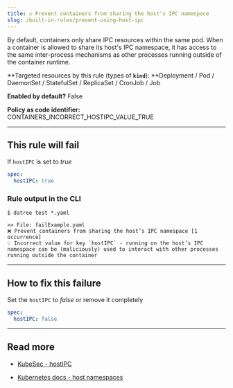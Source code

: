 ```yaml
---
title: ☑️ Prevent containers from sharing the host's IPC namespace
slug: /built-in-rules/prevent-using-host-ipc
---
```


By default, containers only share IPC resources within the same pod. When a container is allowed to share its host's IPC namespace, it has access to the same inter-process mechanisms as other processes running outside of the container runtime.

**Targeted resources by this rule (types of **`kind`**): **Deployment / Pod / DaemonSet / StatefulSet / ReplicaSet / CronJob / Job

**Enabled by default?** False

**Policy as code identifier:** CONTAINERS_INCORRECT_HOSTIPC_VALUE_TRUE

---

## This rule will fail

If `hostIPC` is set to _true_

```yaml
spec:
  hostIPC: true
```

### Rule output in the CLI

```none
$ datree test *.yaml

>> File: failExample.yaml
❌ Prevent containers from sharing the host’s IPC namespace [1 occurrence]
💡 Incorrect value for key `hostIPC` - running on the host’s IPC namespace can be (maliciously) used to interact with other processes running outside the container
```

---

## How to fix this failure

Set the `hostIPC` to _false_ or remove it completely

```yaml
spec:
  hostIPC: false
```

---

## Read more

- [KubeSec - hostIPC](https://kubesec.io/basics/spec-hostipc/)

- [Kubernetes docs - host namespaces](https://kubernetes.io/docs/concepts/policy/pod-security-policy/#host-namespace)
